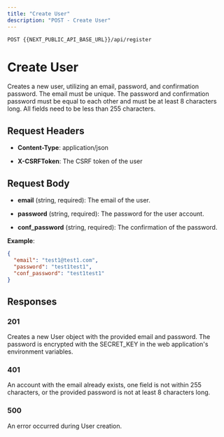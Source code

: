 ```yaml
---
title: "Create User"
description: "POST - Create User"
---
```

```
POST {{NEXT_PUBLIC_API_BASE_URL}}/api/register
```
# Create User

Creates a new user, utilizing an email, password, and confirmation password. The email must be unique.
The password and confirmation password must be equal to each other and must be at least 8 characters long.
All fields need to be less than 255 characters.

## Request Headers

- **Content-Type**: application/json

- **X-CSRFToken**: The CSRF token of the user

## Request Body

- **email** (string, required): The email of the user.
    
- **password** (string, required): The password for the user account.
    
- **conf_password** (string, required): The confirmation of the password.
    

**Example**:

``` json
{
  "email": "test1@test1.com",
  "password": "test1test1",
  "conf_password": "test1test1"
}

 ```

## Responses

### 201
Creates a new User object with the provided email and password. The password
is encrypted with the SECRET_KEY in the web application's environment variables.

### 401
An account with the email already exists, one field is not within 255 characters,
or the provided password is not at least 8 characters long.
    
### 500
An error occurred during User creation.